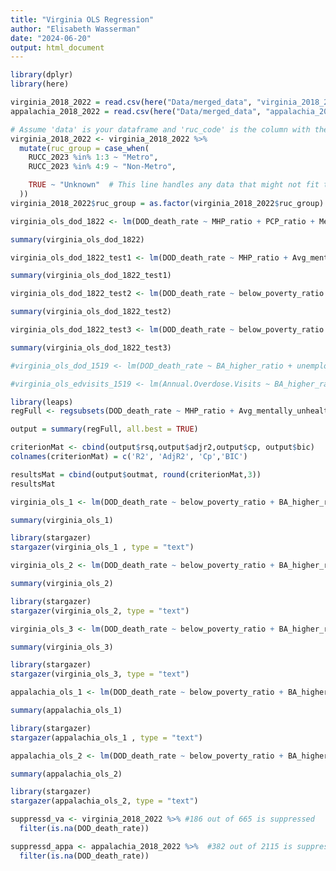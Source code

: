 ```yaml
---
title: "Virginia OLS Regression"
author: "Elisabeth Wasserman"
date: "2024-06-20"
output: html_document
---
```

```r
library(dplyr)
library(here)
```


```r
virginia_2018_2022 = read.csv(here("Data/merged_data", "virginia_2018_2022.csv"), sep = ",", header = TRUE)
appalachia_2018_2022 = read.csv(here("Data/merged_data", "appalachia_2018_2022.csv"), sep = ",", header = TRUE)
```

```r
# Assume 'data' is your dataframe and 'ruc_code' is the column with the Rural-Urban Continuum Codes
virginia_2018_2022 <- virginia_2018_2022 %>%
  mutate(ruc_group = case_when(
    RUCC_2023 %in% 1:3 ~ "Metro",
    RUCC_2023 %in% 4:9 ~ "Non-Metro",

    TRUE ~ "Unknown"  # This line handles any data that might not fit the defined categories
  ))
virginia_2018_2022$ruc_group = as.factor(virginia_2018_2022$ruc_group)
```

```r
virginia_ols_dod_1822 <- lm(DOD_death_rate ~ MHP_ratio + PCP_ratio + Median_household_income + Avg_mentally_unhealthy_days + Excessive_drinking + Teen_birth_rate + Poor_fair_health + Adult_smoking + Children_in_poverty + Severe_housing_problems + total_DSW + BA_higher_ratio + below_poverty_ratio + unemployed_pop_pe, data = virginia_2018_2022)

summary(virginia_ols_dod_1822)

virginia_ols_dod_1822_test1 <- lm(DOD_death_rate ~ MHP_ratio + Avg_mentally_unhealthy_days+ Teen_birth_rate + total_DSW + BA_higher_ratio + unemployed_pop_pe+ ruc_group + as.factor(Year), data = virginia_2018_2022)

summary(virginia_ols_dod_1822_test1)

virginia_ols_dod_1822_test2 <- lm(DOD_death_rate ~ below_poverty_ratio + BA_higher_ratio + unemployed_pop_pe+ ruc_group + as.factor(Year), data = virginia_2018_2022)

summary(virginia_ols_dod_1822_test2)

virginia_ols_dod_1822_test3 <- lm(DOD_death_rate ~ below_poverty_ratio + BA_higher_ratio + unemployed_pop_pe + total_DSW + Teen_birth_rate + ruc_group + as.factor(Year) , data = virginia_2018_2022)

summary(virginia_ols_dod_1822_test3)

#virginia_ols_dod_1519 <- lm(DOD_death_rate ~ BA_higher_ratio + unemployed_pop_pe + Median_household_income, data = virginia_2015_2019)

#virginia_ols_edvisits_1519 <- lm(Annual.Overdose.Visits ~ BA_higher_ratio + unemployed_pop_pe + Median_household_income, data = virginia_2015_2019)
```


```r
library(leaps)
regFull <- regsubsets(DOD_death_rate ~ MHP_ratio + Avg_mentally_unhealthy_days + Excessive_drinking +  Poor_fair_health + Adult_smoking + Severe_housing_problems + total_DSW + BA_higher_ratio + below_poverty_ratio + unemployed_pop_pe + as.factor(RUCC_2023)+as.factor(Year), data = virginia_2018_2022, method = 'exhaustive', nbest = 1)

output = summary(regFull, all.best = TRUE)

criterionMat <- cbind(output$rsq,output$adjr2,output$cp, output$bic)
colnames(criterionMat) = c('R2', 'AdjR2', 'Cp','BIC')

resultsMat = cbind(output$outmat, round(criterionMat,3))
resultsMat
```


```r
virginia_ols_1 <- lm(DOD_death_rate ~ below_poverty_ratio + BA_higher_ratio + unemployed_pop_pe+as.factor(RUCC_2023)+as.factor(Year), data = virginia_2018_2022)

summary(virginia_ols_1)

library(stargazer)
stargazer(virginia_ols_1 , type = "text")
```
```r
virginia_ols_2 <- lm(DOD_death_rate ~ below_poverty_ratio + BA_higher_ratio + unemployed_pop_pe + total_male_pop+ as.factor(RUCC_2023)+as.factor(Year), data = virginia_2018_2022)

summary(virginia_ols_2)

library(stargazer)
stargazer(virginia_ols_2, type = "text")
```

```r
virginia_ols_3 <- lm(DOD_death_rate ~ below_poverty_ratio + BA_higher_ratio + unemployed_pop_pe + total_male_pop + total_white+ +total_black+as.factor(RUCC_2023)+as.factor(Year), data = virginia_2018_2022)

summary(virginia_ols_3)

library(stargazer)
stargazer(virginia_ols_3, type = "text")
```
```r
appalachia_ols_1 <- lm(DOD_death_rate ~ below_poverty_ratio + BA_higher_ratio + unemployed_pop_pe+as.factor(RUCC_2023)+as.factor(Year), data = appalachia_2018_2022)

summary(appalachia_ols_1)

library(stargazer)
stargazer(appalachia_ols_1 , type = "text")
```

```r
appalachia_ols_2 <- lm(DOD_death_rate ~ below_poverty_ratio + BA_higher_ratio + unemployed_pop_pe + total_male_pop+ as.factor(RUCC_2023)+as.factor(Year), data = appalachia_2018_2022)

summary(appalachia_ols_2)

library(stargazer)
stargazer(appalachia_ols_2, type = "text")
```

```r
suppressd_va <- virginia_2018_2022 %>% #186 out of 665 is suppressed
  filter(is.na(DOD_death_rate))

suppressd_appa <- appalachia_2018_2022 %>%  #382 out of 2115 is suppressed
  filter(is.na(DOD_death_rate))
```

